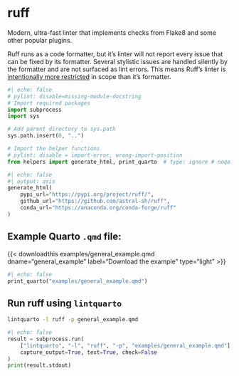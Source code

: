 <hr style="height:0pt; visibility:hidden;" />

# ruff

Modern, ultra-fast linter that implements checks from Flake8 and some other popular plugins.

Ruff runs as a code formatter, but it's linter will not report every issue that can be fixed by its formatter. Several stylistic issues are handled silently by the formatter and are not surfaced as lint errors. This means Ruff's linter is [intentionally more restricted](https://github.com/astral-sh/ruff/issues/8232) in scope than it's formatter.

```python
#| echo: false
# pylint: disable=missing-module-docstring
# Import required packages
import subprocess
import sys

# Add parent directory to sys.path
sys.path.insert(0, "..")

# Import the helper functions
# pylint: disable = import-error, wrong-import-position
from helpers import generate_html, print_quarto  # type: ignore # noqa: E402
```

```python
#| echo: false
#| output: asis
generate_html(
    pypi_url="https://pypi.org/project/ruff/",
    github_url="https://github.com/astral-sh/ruff",
    conda_url="https://anaconda.org/conda-forge/ruff"
)
```

## Example Quarto `.qmd` file:

{{< downloadthis examples/general_example.qmd dname="general_example" label="Download the example" type="light" >}}

:::{.pale-grey}
```python
#| echo: false
print_quarto("examples/general_example.qmd")
```
:::

## Run ruff using `lintquarto`

```.bash
lintquarto -l ruff -p general_example.qmd
```

:::{.pale-green}
<style>
.cell-output-stdout code {
  word-break: break-word !important;
  white-space: pre-wrap !important;
}
</style>
```python
#| echo: false
result = subprocess.run(
    ["lintquarto", "-l", "ruff", "-p", "examples/general_example.qmd"],
    capture_output=True, text=True, check=False
)
print(result.stdout)
```
:::